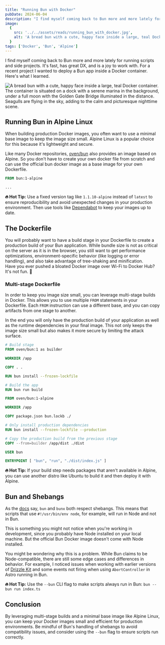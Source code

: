 ```yaml
---
title: "Running Bun with Docker"
pubDate: 2024-06-04
description: "I find myself coming back to Bun more and more lately for running scripts and side projects. It's fast, has great DX, and is a joy to work with. For a recent project I wanted to deploy a Bun app inside a Docker container. Here's what I learned."
image:
  {
    src: '../../assets/reads/running_bun_with_docker.jpg',
    alt: 'A bread bun with a cute, happy face inside a large, teal Docker container. The container is situated on a dock with a serene marina in the background, under a full moon with the Golden Gate Bridge illuminated in the distance. Seagulls are flying in the sky, adding to the calm and picturesque nighttime scene.',
  }
tags: ['Docker', 'Bun', 'Alpine']
---
```



I find myself coming back to Bun more and more lately for running scripts and side projects. It's fast, has great DX, and is a joy to work with. For a recent project I wanted to deploy a Bun app inside a Docker container. Here's what I learned.

<Image
  src={coverImage}
  alt='A bread bun with a cute, happy face inside a large, teal Docker container. The container is situated on a dock with a serene marina in the background, under a full moon with the Golden Gate Bridge illuminated in the distance. Seagulls are flying in the sky, adding to the calm and picturesque nighttime scene.'
  caption="Containerize Bun for efficient JavaScript environments"
  lazy={false}
/>

## Running Bun in Alpine Linux

When building production Docker images, you often want to use a minimal base image to keep the image size small. Alpine Linux is a popular choice for this because it's lightweight and secure.

Like many Docker repositories, [oven/bun](https://hub.docker.com/r/oven/bun/) also provides an image based on Alpine. So you don't have to create your own docker file from scratch and can use the official bun docker image as a base image for your own Dockerfile.

```dockerfile title="Dockerfile" {1}
FROM bun:1-alpine

...
```

<Note>**🔥 Hot Tip:** Use a fixed version tag like `1.1.10-alpine` instead of `latest` to ensure reproducibility and avoid unexpected changes in your production environment. Then use tools like [Dependabot](https://github.com/dependabot) to keep your images up to date.</Note>

## The Dockerfile

You will probably want to have a build stage in your Dockerfile to create a production build of your Bun application. While bundle size is not as critical on the server as it is in the browser, you still want to get performance optimizations, environment-specific behavior (like logging or error handling), and also take advantage of tree-shaking and minification.  
Have you ever pushed a bloated Docker image over Wi-Fi to Docker Hub? It's not fun. 🐌

### Multi-stage Dockerfile

In order to keep you image size small, you can leverage multi-stage builds in Docker. This allows you to use multiple `FROM` statements in your Dockerfile. Each `FROM` instruction can use a different base, and you can copy artifacts from one stage to another.

In the end you will only have the production build of your application as well as the runtime dependencies in your final image. This not only keeps the image size small but also makes it more secure by limiting the attack surface.

```dockerfile title="Dockerfile" {2, 13, 23}
# Build stage
FROM oven/bun:1 as builder

WORKDIR /app

COPY . .

RUN bun install --frozen-lockfile

# Build the app
RUN bun run build

FROM oven/bun:1-alpine

WORKDIR /app

COPY package.json bun.lockb ./

# Only install production dependencies
RUN bun install --frozen-lockfile --production

# Copy the production build from the previous stage
COPY --from=builder /app/dist ./dist

USER bun

ENTRYPOINT [ "bun", "run", "./dist/index.js" ]

```

<Note>**🔥 Hot Tip:** If your build step needs packages that aren't available in Alpine, you can use another distro like Ubuntu to build it and then deploy it with Alpine.</Note>

## Bun and Shebangs

As the [docs](https://bun.sh/docs/cli/bunx#shebangs) say, `bun` and `bunx` both respect shebangs. This means that scripts that use `#!/usr/bin/env node`, for example, will run in Node and not in Bun.

This is something you might not notice when you're working in development, since you probably have Node installed on your local machine. But the official Bun Docker image doesn't come with Node installed.

You might be wondering why this is a problem. While Bun claims to be Node-compatible, there are still some edge cases and differences in behavior. For example, I noticed issues when working with earlier versions of [Drizzle Kit](https://orm.drizzle.team/kit-docs/overview) and some events not firing when using `AbortController` in Astro running in Bun.

<Note>**🔥 Hot Tip:** Use the `--bun` CLI flag to make scripts always run in Bun: `bun --bun run index.ts`</Note>

## Conclusion

By leveraging multi-stage builds and a minimal base image like Alpine Linux, you can keep your Docker images small and efficient for production environments. Be mindful of Bun's handling of shebangs to avoid compatibility issues, and consider using the `--bun` flag to ensure scripts run correctly.